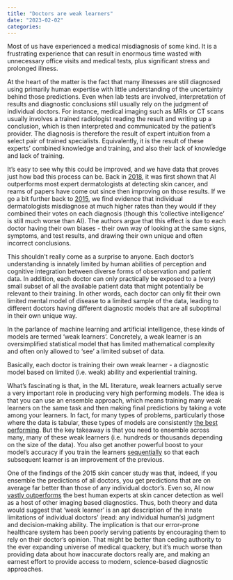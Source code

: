 ```yaml
---
title: "Doctors are weak learners"
date: "2023-02-02"
categories:
---
```


Most of us have experienced a medical misdiagnosis of some kind. It is a frustrating experience that can result in enormous time wasted with unnecessary office visits and medical tests, plus significant stress and prolonged illness.

At the heart of the matter is the fact that many illnesses are still diagnosed using primarily human expertise with little understanding of the uncertainty behind those predictions. Even when lab tests are involved, interpretation of results and diagnostic conclusions still usually rely on the judgment of individual doctors. For instance, medical imaging such as MRIs or CT scans usually involves a trained radiologist reading the result and writing up a conclusion, which is then interpreted and communicated by the patient's provider. The diagnosis is therefore the result of expert intuition from a select pair of trained specialists. Equivalently, it is the result of these experts' combined knowledge and training, and also their lack of knowledge and lack of training.

It’s easy to see why this could be improved, and we have data that proves just how bad this process can be. Back in [2018](https://www.annalsofoncology.org/article/S0923-7534(19)34105-5/fulltext), it was first shown that AI outperforms most expert dermatologists at detecting skin cancer, and reams of papers have come out since then improving on those results. If we go a bit further back to [2015](https://jamanetwork.com/journals/jamadermatology/fullarticle/2464932), we find evidence that individual dermatologists misdiagnose at much higher rates than they would if they combined their votes on each diagnosis (though this ‘collective intelligence’ is still much worse than AI). The authors argue that this effect is due to each doctor having their own biases - their own way of looking at the same signs, symptoms, and test results, and drawing their own unique and often incorrect conclusions.

This shouldn't really come as a surprise to anyone. Each doctor's understanding is innately limited by human abilities of perception and cognitive integration between diverse forms of observation and patient data. In addition, each doctor can only practically be exposed to a (very) small subset of all the available patient data that might potentially be relevant to their training. In other words, each doctor can only fit their own limited mental model of disease to a limited sample of the data, leading to different doctors having different diagnostic models that are all suboptimal in their own unique way.

In the parlance of machine learning and artificial intelligence, these kinds of models are termed 'weak learners'. Concretely, a weak learner is an oversimplified statistical model that has limited mathematical complexity and often only allowed to 'see' a limited subset of data.

Basically, each doctor is training their own weak learner - a diagnostic model based on limited (i.e. weak) ability and experiential training.

What’s fascinating is that, in the ML literature, weak learners actually serve a very important role in producing very high performing models. The idea is that you can use an ensemble approach, which means training many weak learners on the same task and then making final predictions by taking a vote among your learners. In fact, for many types of problems, particularly those where the data is tabular, these types of models are consistently [the best performing](https://arxiv.org/abs/2106.03253). But the key takeaway is that you need to ensemble across many, many of these weak learners (i.e. hundreds or thousands depending on the size of the data). You also get another powerful boost to your model’s accuracy if you train the learners [sequentially](https://arxiv.org/pdf/1106.0257.pdf) so that each subsequent learner is an improvement of the previous.

One of the findings of the 2015 skin cancer study was that, indeed, if you ensemble the predictions of all doctors, you get predictions that are on average far better than those of any individual doctor's. Even so, AI now [vastly outperforms](https://doi.org/10.3390/app112210593) the best human experts at skin cancer detection as well as a host of other imaging based diagnostics. Thus, both theory and data would suggest that 'weak learner' is an apt description of the innate limitations of individual doctors' (read: any individual human’s) judgment and decision-making ability. The implication is that our error-prone healthcare system has been poorly serving patients by encouraging them to rely on their doctor’s opinion. That might be better than ceding authority to the ever expanding universe of medical quackery, but it’s much worse than providing data about how inaccurate doctors really are, and making an earnest effort to provide access to modern, science-based diagnostic approaches.
